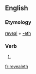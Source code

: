 ==English==

===Etymology===
[[reveal]] + [[-eth]]

===Verb===
{{en-verb form}}

# {{en-archaic third-person singular of|reveal}}

[[fr:revealeth]]